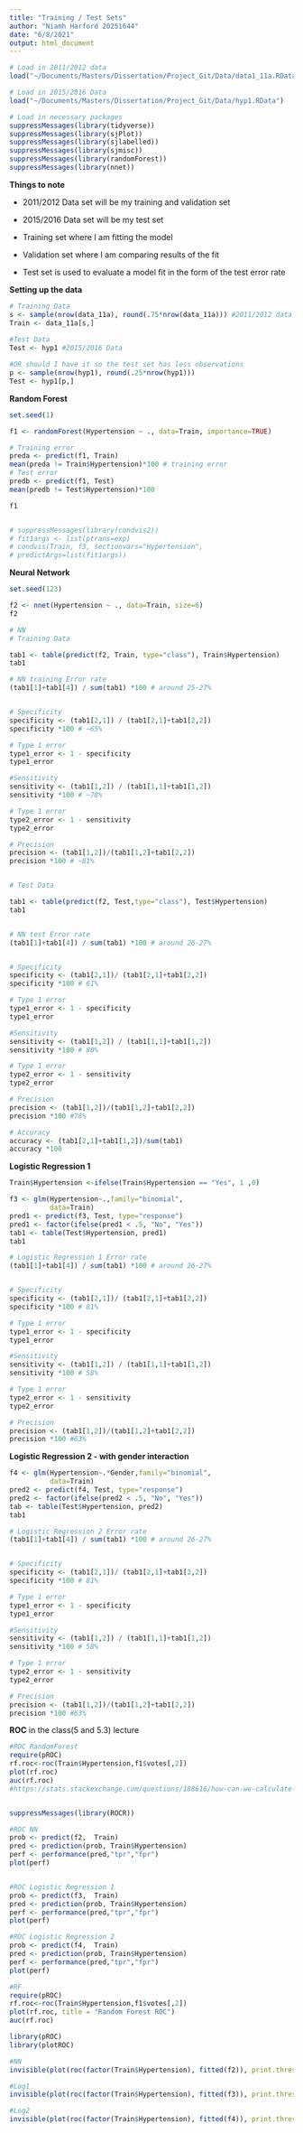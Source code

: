 ```yaml
---
title: "Training / Test Sets"
author: "Niamh Harford 20251644"
date: "6/8/2021"
output: html_document
---
```


```r
# Load in 2011/2012 data
load("~/Documents/Masters/Dissertation/Project_Git/Data/data1_11a.RData") 

# Load in 2015/2016 Data
load("~/Documents/Masters/Dissertation/Project_Git/Data/hyp1.RData") 
```


```r
# Load in necessary packages
suppressMessages(library(tidyverse))
suppressMessages(library(sjPlot))
suppressMessages(library(sjlabelled))
suppressMessages(library(sjmisc))
suppressMessages(library(randomForest))
suppressMessages(library(nnet))
```


**Things to note **

+ 2011/2012 Data set will be my training and validation set

+ 2015/2016 Data set will be my test set

+ Training set where I am fitting the model 

+ Validation set where I am comparing results of the fit 

+ Test set is used to evaluate a model fit in the form of the test error rate


**Setting up the data **

```r
# Training Data
s <- sample(nrow(data_11a), round(.75*nrow(data_11a))) #2011/2012 data
Train <- data_11a[s,]
  
#Test Data
Test <- hyp1 #2015/2016 Data

#OR should I have it so the test set has less observations
p <- sample(nrow(hyp1), round(.25*nrow(hyp1)))
Test <- hyp1[p,]
```



**Random Forest**

```r
set.seed(1)

f1 <- randomForest(Hypertension ~ ., data=Train, importance=TRUE)

# Training error
preda <- predict(f1, Train)
mean(preda != Train$Hypertension)*100 # training error
# Test error
predb <- predict(f1, Test)
mean(predb != Test$Hypertension)*100

f1


# suppressMessages(library(condvis2))
# fit1args <- list(ptrans=exp)
# condvis(Train, f3, sectionvars="Hypertension",
# predictArgs=list(fit1args))
```


**Neural Network**

```r
set.seed(123)

f2 <- nnet(Hypertension ~ ., data=Train, size=6)
f2

# NN
# Training Data

tab1 <- table(predict(f2, Train, type="class"), Train$Hypertension)
tab1
```


```r
# NN training Error rate
(tab1[1]+tab1[4]) / sum(tab1) *100 # around 25-27%


# Specificity 
specificity <- (tab1[2,1]) / (tab1[2,1]+tab1[2,2])
specificity *100 # ~65%

# Type 1 error
type1_error <- 1 - specificity
type1_error

#Sensitivity
sensitivity <- (tab1[1,2]) / (tab1[1,1]+tab1[1,2])
sensitivity *100 # ~78%

# Type 1 error
type2_error <- 1 - sensitivity
type2_error

# Precision
precision <- (tab1[1,2])/(tab1[1,2]+tab1[2,2])
precision *100 # ~81%


# Test Data

tab1 <- table(predict(f2, Test,type="class"), Test$Hypertension)
tab1


# NN test Error rate
(tab1[1]+tab1[4]) / sum(tab1) *100 # around 26-27%


# Specificity 
specificity <- (tab1[2,1])/ (tab1[2,1]+tab1[2,2])
specificity *100 # 61%

# Type 1 error
type1_error <- 1 - specificity
type1_error

#Sensitivity
sensitivity <- (tab1[1,2]) / (tab1[1,1]+tab1[1,2])
sensitivity *100 # 80%

# Type 1 error
type2_error <- 1 - sensitivity
type2_error

# Precision
precision <- (tab1[1,2])/(tab1[1,2]+tab1[2,2])
precision *100 #78%

# Accuracy
accuracy <- (tab1[2,1]+tab1[1,2])/sum(tab1)
accuracy *100
```


**Logistic Regression 1**

```r
Train$Hypertension <-ifelse(Train$Hypertension == "Yes", 1 ,0)

f3 <- glm(Hypertension~.,family="binomial",
          data=Train)
pred1 <- predict(f3, Test, type="response")
pred1 <- factor(ifelse(pred1 < .5, "No", "Yes"))
tab1 <- table(Test$Hypertension, pred1)
tab1

# Logistic Regression 1 Error rate
(tab1[1]+tab1[4]) / sum(tab1) *100 # around 26-27%


# Specificity 
specificity <- (tab1[2,1])/ (tab1[2,1]+tab1[2,2])
specificity *100 # 81%

# Type 1 error
type1_error <- 1 - specificity
type1_error

#Sensitivity
sensitivity <- (tab1[1,2]) / (tab1[1,1]+tab1[1,2])
sensitivity *100 # 58%

# Type 1 error
type2_error <- 1 - sensitivity
type2_error

# Precision
precision <- (tab1[1,2])/(tab1[1,2]+tab1[2,2])
precision *100 #63%
```


**Logistic Regression 2 - with gender interaction**

```r
f4 <- glm(Hypertension~.*Gender,family="binomial",
          data=Train)
pred2 <- predict(f4, Test, type="response")
pred2 <- factor(ifelse(pred2 < .5, "No", "Yes"))
tab <- table(Test$Hypertension, pred2)
tab1

# Logistic Regression 2 Error rate
(tab1[1]+tab1[4]) / sum(tab1) *100 # around 26-27%


# Specificity 
specificity <- (tab1[2,1])/ (tab1[2,1]+tab1[2,2])
specificity *100 # 81%

# Type 1 error
type1_error <- 1 - specificity
type1_error

#Sensitivity
sensitivity <- (tab1[1,2]) / (tab1[1,1]+tab1[1,2])
sensitivity *100 # 58%

# Type 1 error
type2_error <- 1 - sensitivity
type2_error

# Precision
precision <- (tab1[1,2])/(tab1[1,2]+tab1[2,2])
precision *100 #63%
```

**ROC** in the class(5 and 5.3) lecture

```r
#ROC RandomForest
require(pROC)
rf.roc<-roc(Train$Hypertension,f1$votes[,2])
plot(rf.roc)
auc(rf.roc)
#https://stats.stackexchange.com/questions/188616/how-can-we-calculate-roc-auc-for-classification-algorithm-such-as-random-forest#:~:text=Although%20the%20randomForest%20package%20does,combination%20with%20the%20package%20pROC.&text=These%20votes%20roughly%20represent%20a,a%20ROC%20and%20AUC%20measure.


suppressMessages(library(ROCR))

#ROC NN
prob <- predict(f2,  Train)
pred <- prediction(prob, Train$Hypertension)
perf <- performance(pred,"tpr","fpr")
plot(perf)


#ROC Logistic Regression 1
prob <- predict(f3,  Train)
pred <- prediction(prob, Train$Hypertension)
perf <- performance(pred,"tpr","fpr")
plot(perf)

#ROC Logistic Regression 2
prob <- predict(f4,  Train)
pred <- prediction(prob, Train$Hypertension)
perf <- performance(pred,"tpr","fpr")
plot(perf)
```

```r
#RF
require(pROC)
rf.roc<-roc(Train$Hypertension,f1$votes[,2])
plot(rf.roc, title = "Random Forest ROC")
auc(rf.roc)

library(pROC)
library(plotROC)

#NN
invisible(plot(roc(factor(Train$Hypertension), fitted(f2)), print.thres = c(.1, .5), col = "red", print.auc = T))

#Log1
invisible(plot(roc(factor(Train$Hypertension), fitted(f3)), print.thres = c(.1, .5), col = "red", print.auc = T))

#Log2
invisible(plot(roc(factor(Train$Hypertension), fitted(f4)), print.thres = c(.1, .5), col = "red", print.auc = T))

```



